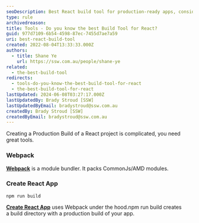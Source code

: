 ```yaml
---
seoDescription: Best React build tool for production-ready apps, consider Webpack's module bundling capabilities or Create React App's out-of-the-box solution.
type: rule
archivedreason:
title: Tools - Do you know the best Build Tool for React?
guid: 977d7109-6b54-4598-87ec-7455d7ae7a59
uri: best-react-build-tool
created: 2022-08-04T13:33:33.000Z
authors:
  - title: Shane Ye
    url: https://ssw.com.au/people/shane-ye
related:
  - the-best-build-tool
redirects:
  - tools-do-you-know-the-best-build-tool-for-react
  - the-best-build-tool-for-react
lastUpdated: 2024-06-08T03:27:17.000Z
lastUpdatedBy: Brady Stroud [SSW]
lastUpdatedByEmail: bradystroud@ssw.com.au
createdBy: Brady Stroud [SSW]
createdByEmail: bradystroud@ssw.com.au
---
```


Creating a Production Build of a React project is complicated, you need great tools.
### Webpack

**[Webpack](https://webpack.js.org/concepts)** is a module bundler. It packs CommonJs/AMD modules.

### Create React App

```shell
npm run build
```

**[Create React App](https://create-react-app.dev/docs/production-build)** uses Webpack under the hood.npm run build creates a build directory with a production build of your app.
